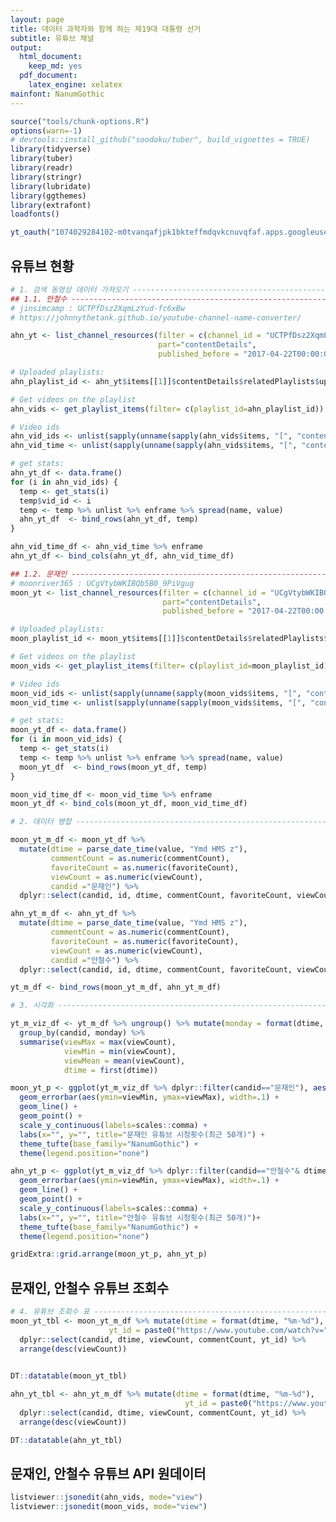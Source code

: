 ```yaml
---
layout: page
title: 데이터 과학자와 함께 하는 제19대 대통령 선거
subtitle: 유튜브 채널
output:
  html_document: 
    keep_md: yes
  pdf_document:
    latex_engine: xelatex
mainfont: NanumGothic
---
```


```r
source("tools/chunk-options.R")
options(warn=-1)
# devtools::install_github("soodoku/tuber", build_vignettes = TRUE)
library(tidyverse)
library(tuber)
library(readr)
library(stringr)
library(lubridate)
library(ggthemes)
library(extrafont)
loadfonts()

yt_oauth("1074029284102-m0tvanqafjpk1bkteffmdqvkcnuvqfaf.apps.googleusercontent.com", "z_C_afku0FIxKfSLMThhBapU")

```

## 유튜브 현황

``` r
# 1. 검색 동영상 데이터 가져오기 ------------------------------------------------------------
## 1.1. 안철수 ------------------------------------------------------------------------------
# jinsimcamp : UCTPfDsz2XqmLzYud-fc6xBw
# https://johnnythetank.github.io/youtube-channel-name-converter/

ahn_yt <- list_channel_resources(filter = c(channel_id = "UCTPfDsz2XqmLzYud-fc6xBw"), 
                                 part="contentDetails",
                                 published_before = "2017-04-22T00:00:00Z") # published_after="2017-03-01T00:00:00Z"

# Uploaded playlists:
ahn_playlist_id <- ahn_yt$items[[1]]$contentDetails$relatedPlaylists$uploads

# Get videos on the playlist
ahn_vids <- get_playlist_items(filter= c(playlist_id=ahn_playlist_id)) 

# Video ids
ahn_vid_ids <- unlist(sapply(unname(sapply(ahn_vids$items, "[", "contentDetails")), "[", "videoId"))
ahn_vid_time <- unlist(sapply(unname(sapply(ahn_vids$items, "[", "contentDetails")), "[", "videoPublishedAt"))

# get stats:
ahn_yt_df <- data.frame()
for (i in ahn_vid_ids) {
  temp <- get_stats(i)
  temp$vid_id <- i
  temp <- temp %>% unlist %>% enframe %>% spread(name, value)
  ahn_yt_df  <- bind_rows(ahn_yt_df, temp)
}

ahn_vid_time_df <- ahn_vid_time %>% enframe
ahn_yt_df <- bind_cols(ahn_yt_df, ahn_vid_time_df)

## 1.2. 문재인 ------------------------------------------------------------------------------
# moonriver365 : UCgVtybWKIBQb5B0_9PiVgug
moon_yt <- list_channel_resources(filter = c(channel_id = "UCgVtybWKIBQb5B0_9PiVgug"), 
                                  part="contentDetails",
                                  published_before = "2017-04-22T00:00:00Z") # published_after="2017-03-01T00:00:00Z"

# Uploaded playlists:
moon_playlist_id <- moon_yt$items[[1]]$contentDetails$relatedPlaylists$uploads

# Get videos on the playlist
moon_vids <- get_playlist_items(filter= c(playlist_id=moon_playlist_id)) 

# Video ids
moon_vid_ids <- unlist(sapply(unname(sapply(moon_vids$items, "[", "contentDetails")), "[", "videoId"))
moon_vid_time <- unlist(sapply(unname(sapply(moon_vids$items, "[", "contentDetails")), "[", "videoPublishedAt"))

# get stats:
moon_yt_df <- data.frame()
for (i in moon_vid_ids) {
  temp <- get_stats(i)
  temp <- temp %>% unlist %>% enframe %>% spread(name, value)
  moon_yt_df  <- bind_rows(moon_yt_df, temp)
}

moon_vid_time_df <- moon_vid_time %>% enframe
moon_yt_df <- bind_cols(moon_yt_df, moon_vid_time_df)

# 2. 데이터 병합 ------------------------------------------------------------------------------

moon_yt_m_df <- moon_yt_df %>% 
  mutate(dtime = parse_date_time(value, "Ymd HMS z"),
         commentCount = as.numeric(commentCount),
         favoriteCount = as.numeric(favoriteCount),
         viewCount = as.numeric(viewCount),
         candid ="문재인") %>% 
  dplyr::select(candid, id, dtime, commentCount, favoriteCount, viewCount)

ahn_yt_m_df <- ahn_yt_df %>% 
  mutate(dtime = parse_date_time(value, "Ymd HMS z"),
         commentCount = as.numeric(commentCount),
         favoriteCount = as.numeric(favoriteCount),
         viewCount = as.numeric(viewCount),
         candid ="안철수") %>% 
  dplyr::select(candid, id, dtime, commentCount, favoriteCount, viewCount)

yt_m_df <- bind_rows(moon_yt_m_df, ahn_yt_m_df)

# 3. 시각화 ------------------------------------------------------------------------------

yt_m_viz_df <- yt_m_df %>% ungroup() %>% mutate(monday = format(dtime, "%m-%d")) %>% 
  group_by(candid, monday) %>% 
  summarise(viewMax = max(viewCount),
            viewMin = min(viewCount),
            viewMean = mean(viewCount),
            dtime = first(dtime))

moon_yt_p <- ggplot(yt_m_viz_df %>% dplyr::filter(candid=="문재인"), aes(x=monday, y=viewMean, color=candid, group = 1)) +
  geom_errorbar(aes(ymin=viewMin, ymax=viewMax), width=.1) +
  geom_line() +
  geom_point() +
  scale_y_continuous(labels=scales::comma) +
  labs(x="", y="", title="문재인 유튜브 시청횟수(최근 50개)") +
  theme_tufte(base_family="NanumGothic") +
  theme(legend.position="none")

ahn_yt_p <- ggplot(yt_m_viz_df %>% dplyr::filter(candid=="안철수"& dtime >= ymd("2017-01-01")), aes(x=monday, y=viewMean, color=candid, group = 1)) +
  geom_errorbar(aes(ymin=viewMin, ymax=viewMax), width=.1) +
  geom_line() +
  geom_point() +
  scale_y_continuous(labels=scales::comma) +
  labs(x="", y="", title="안철수 유튜브 시청횟수(최근 50개)")+
  theme_tufte(base_family="NanumGothic") +
  theme(legend.position="none")

gridExtra::grid.arrange(moon_yt_p, ahn_yt_p)
```

## 문재인, 안철수 유튜브 조회수 

``` r
# 4. 유튜브 조회수 표 ------------------------------------------------------------------------------
moon_yt_tbl <- moon_yt_m_df %>% mutate(dtime = format(dtime, "%m-%d"),
                      yt_id = paste0("https://www.youtube.com/watch?v=", id)) %>% 
  dplyr::select(candid, dtime, viewCount, commentCount, yt_id) %>% 
  arrange(desc(viewCount))

  
DT::datatable(moon_yt_tbl)

ahn_yt_tbl <- ahn_yt_m_df %>% mutate(dtime = format(dtime, "%m-%d"),
                                       yt_id = paste0("https://www.youtube.com/watch?v=", id)) %>% 
  dplyr::select(candid, dtime, viewCount, commentCount, yt_id) %>% 
  arrange(desc(viewCount))

DT::datatable(ahn_yt_tbl)
```

## 문재인, 안철수 유튜브 API 원데이터

``` r
listviewer::jsonedit(ahn_vids, mode="view")
listviewer::jsonedit(moon_vids, mode="view")
```